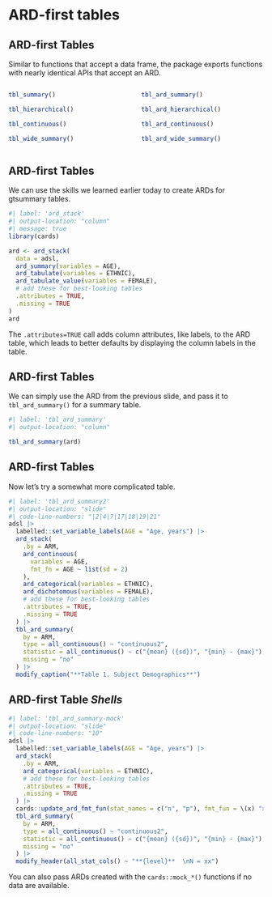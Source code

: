 # ARD-first tables

## ARD-first Tables

Similar to functions that accept a data frame, the package exports functions with nearly identical APIs that accept an ARD.

::: columns
::: {.column width="50%"}

```r
tbl_summary()

tbl_hierarchical()

tbl_continuous()

tbl_wide_summary()
```

:::
::: {.column width="50%"}

```r
tbl_ard_summary()

tbl_ard_hierarchical()

tbl_ard_continuous()

tbl_ard_wide_summary()
```

:::
:::

## ARD-first Tables

We can use the skills we learned earlier today to create ARDs for gtsummary tables.

```r
#| label: 'ard_stack'
#| output-location: "column"
#| message: true
library(cards)

ard <- ard_stack(
  data = adsl, 
  ard_summary(variables = AGE),
  ard_tabulate(variables = ETHNIC),
  ard_tabulate_value(variables = FEMALE),
  # add these for best-looking tables
  .attributes = TRUE, 
  .missing = TRUE 
)
ard
```

::: aside
::: {.small}

The `.attributes=TRUE` call adds column attributes, like labels, to the ARD table, which leads to better defaults by displaying the column labels in the table.

:::
:::

## ARD-first Tables

We can simply use the ARD from the previous slide, and pass it to `tbl_ard_summary()` for a summary table.

```r
#| label: 'tbl_ard_summary'
#| output-location: "column"

tbl_ard_summary(ard)
```


## ARD-first Tables

Now let's try a somewhat more complicated table.

```r
#| label: 'tbl_ard_summary2'
#| output-location: "slide"
#| code-line-numbers: "|2|4|7|17|18|19|21"
adsl |> 
  labelled::set_variable_labels(AGE = "Age, years") |> 
  ard_stack( 
    .by = ARM,
    ard_continuous(
      variables = AGE,
      fmt_fn = AGE ~ list(sd = 2)
    ),
    ard_categorical(variables = ETHNIC),
    ard_dichotomous(variables = FEMALE),
    # add these for best-looking tables
    .attributes = TRUE, 
    .missing = TRUE 
  ) |> 
  tbl_ard_summary(
    by = ARM,
    type = all_continuous() ~ "continuous2",
    statistic = all_continuous() ~ c("{mean} ({sd})", "{min} - {max}"),
    missing = "no"
  ) |> 
  modify_caption("**Table 1. Subject Demographics**")
```

## ARD-first Table *Shells*

```r
#| label: 'tbl_ard_summary-mock'
#| output-location: "slide"
#| code-line-numbers: "10"
adsl |> 
  labelled::set_variable_labels(AGE = "Age, years") |> 
  ard_stack( 
    .by = ARM,
    ard_categorical(variables = ETHNIC),
    # add these for best-looking tables
    .attributes = TRUE, 
    .missing = TRUE 
  ) |> 
  cards::update_ard_fmt_fun(stat_names = c("n", "p"), fmt_fun = \(x) "xx") |> 
  tbl_ard_summary(
    by = ARM,
    type = all_continuous() ~ "continuous2",
    statistic = all_continuous() ~ c("{mean} ({sd})", "{min} - {max}"),
    missing = "no"
  ) |> 
  modify_header(all_stat_cols() ~ "**{level}**  \nN = xx")
```

::: aside

You can also pass ARDs created with the `cards::mock_*()` functions if no data are available.

:::
